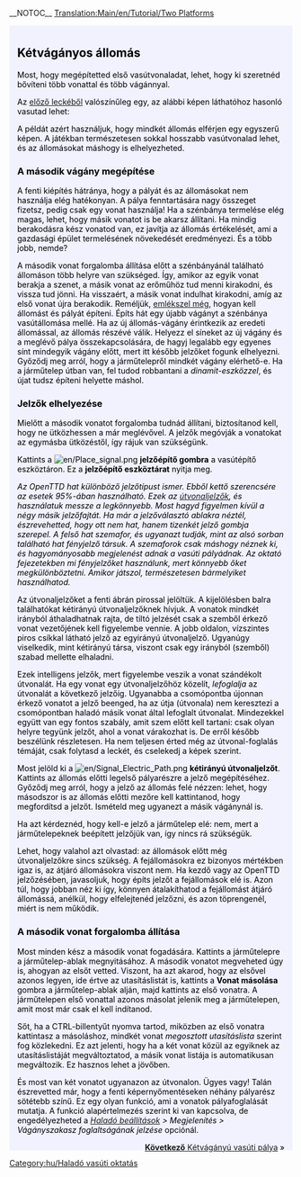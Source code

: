 __NOTOC__
[[Translation:Main/en/Tutorial/Two Platforms]]{{en/-}}
{{en/Tabs|3|1
|Oktatás/Állomás két vágánnyal/Hu|1. Állomás két vágánnyal<!--
-->|Oktatás/Kétvágányú vasúti pálya/Hu|2. Kétvágányú vasúti pálya<!--
-->|Oktatás/Kezdő vasúthálózatok/Hu|3. Kezdő vasúthálózatok}}
<div style="padding:.5em 1em 1em 1em; border-top:none; background-color:#f1f2fe; color:#000;">
{{hu/Oktatás}}
== Kétvágányos állomás ==
Most, hogy megépítetted első vasútvonaladat, lehet, hogy ki szeretnéd bővíteni több vonattal és több vágánnyal.

Az [[Main/hu/Oktatás/Vonatok|előző leckéből]] valószínűleg egy, az alábbi képen láthatóhoz hasonló vasutad lehet:
{{en/Phototable|[[File:en/Tutorial single track.png|400px]]|Két állomás, némi vasúti pálya és egy vonat (kattints a kép nagyításához)|none}}

A példát azért használjuk, hogy mindkét állomás elférjen egy egyszerű képen. A játékban természetesen sokkal hosszabb vasútvonalad lehet, és az állomásokat máshogy is elhelyezheted.

=== A második vágány megépítése ===
A fenti kiépítés hátránya, hogy a pályát és az állomásokat nem használja elég hatékonyan. A pálya fenntartására nagy összeget fizetsz, pedig csak egy vonat használja! Ha a szénbánya termelése elég magas, lehet, hogy másik vonatot is be akarsz állítani. Ha mindig berakodásra kész vonatod van, ez javítja az állomás értékelését, ami a gazdasági épület termelésének növekedését eredményezi. És a több jobb, nemde?

A második vonat forgalomba állítása előtt a szénbányánál található állomáson több helyre van szükséged. Így, amikor az egyik vonat berakja a szenet, a másik vonat az erőműhöz tud menni kirakodni, és vissza tud jönni. Ha visszaért, a másik vonat indulhat kirakodni, amíg az első vonat újra berakodik.
Reméljük, [[Main/hu/Oktatás/Vonatok|emlékszel még]], hogyan kell állomást és pályát építeni. Építs hát egy újabb vágányt a szénbánya vasútállomása mellé. Ha az új állomás-vágány érintkezik az eredeti állomással, az állomás részévé válik.  Helyezz el síneket az új vágány és a meglévő pálya összekapcsolására, de hagyj legalább egy egyenes sínt mindegyik vágány előtt, mert itt később jelzőket fogunk elhelyezni. Győződj meg arról, hogy a járműtelepről mindkét vágány elérhető-e. Ha a járműtelep útban van, fel tudod robbantani a ''dinamit-eszközzel'', és újat tudsz építeni helyette máshol.

=== Jelzők elhelyezése ===
Mielőtt a második vonatot forgalomba tudnád állítani, biztosítanod kell, hogy ne ütközhessen a már meglévővel. A jelzők megóvják a vonatokat az egymásba ütközéstől, így rájuk van szükségünk.

Kattints a [[File:en/Place signal.png]] '''jelzőépítő gombra''' a vasútépítő eszköztáron. Ez a '''jelzőépítő eszköztárat''' nyitja meg.

''Az OpenTTD hat különböző jelzőtípust ismer. Ebből kettő szerencsére az esetek 95%-ában használható. Ezek az [[Main/en/Jelzők/Hu#Útvonaljelzők|útvonaljelzők]], és használatuk messze a legkönnyebb. Most hagyd figyelmen kívül a négy másik jelzőfajtát. Ha már a jelzőválasztó ablakra néztél, észrevehetted, hogy ott nem hat, hanem tizenkét jelző gombja szerepel. A felső hat szemafor, és ugyanazt tudják, mint az alsó sorban található hat fényjelző társuk. A szemaforok csak máshogy néznek ki, és hagyományosabb megjelenést adnak a vasúti pályádnak. Az oktató fejezetekben mi fényjelzőket használunk, mert könnyebb őket megkülönböztetni. Amikor játszol, természetesen bármelyiket használhatod.''

{{en/Phototable|[[File:en/Yapp signalgui.png]]|Útvonaljelzők|left}} Az útvonaljelzőket a fenti ábrán pirossal jelöltük. A kijelölésben balra találhatókat kétirányú útvonaljelzőknek hívjuk. A vonatok mindkét irányból áthaladhatnak rajta, de tiltó jelzését csak a szemből érkező vonat vezetőjének kell figyelembe vennie. A jobb oldalon, vízszintes piros csíkkal látható jelző az egyirányú útvonaljelző. Ugyanúgy viselkedik, mint kétirányú társa, viszont csak egy irányból (szemből) szabad mellette elhaladni.

Ezek intelligens jelzők, mert figyelembe veszik a vonat szándékolt útvonalát. Ha egy vonat egy útvonaljelzőhöz közelít, ''lefoglalja'' az útvonalát a következő jelzőig. Ugyanabba a csomópontba újonnan érkező vonatot a jelző beenged, ha az útja (útvonala) nem keresztezi a csomópontban haladó másik vonat által lefoglalt útvonalat.  Mindezekkel együtt van egy fontos szabály, amit szem előtt kell tartani: csak olyan helyre tegyünk jelzőt, ahol a vonat várakozhat is. De erről később beszélünk részletesen. Ha nem teljesen érted még az útvonal-foglalás témáját, csak folytasd a leckét, és cselekedj a képek szerint.

Most jelöld ki a [[File:en/Signal Electric Path.png]] '''kétirányú útvonaljelzőt'''. Kattints az állomás előtti legelső pályarészre a jelző megépítéséhez. Győződj meg arról, hogy a jelző az állomás felé nézzen: lehet, hogy másodszor is az állomás előtti mezőre kell kattintanod, hogy megfordítsd a jelzőt. Ismételd meg ugyanezt a másik vágánynál is. 

{{en/Phototable|[[File:en/Tutorial two platforms.png|400px]]|A második vágány az útvonaljelzőkkel felszerelve (kattints a kép nagyításához)|none}}

Ha azt kérdeznéd, hogy kell-e jelző a járműtelep elé: nem, mert a járműtelepeknek beépített jelzőjük van, így nincs rá szükségük. 

Lehet, hogy valahol azt olvastad: az állomások előtt még útvonaljelzőkre sincs szükség. A fejállomásokra ez bizonyos mértékben igaz is, az átjáró állomásokra viszont nem. Ha kezdő vagy az OpenTTD jelzőzésében, javasoljuk, hogy építs jelzőt a fejállomások elé is. Azon túl, hogy jobban néz ki így, könnyen átalakíthatod a fejállomást átjáró állomássá, anélkül, hogy elfelejtenéd jelzőzni, és azon töprengenél, miért is nem működik.

=== A második vonat forgalomba állítása ===
Most minden kész a második vonat fogadására. Kattints a járműtelepre a járműtelep-ablak megnyitásához.
A második vonatot megveheted úgy is, ahogyan az elsőt vetted. Viszont, ha azt akarod, hogy az elsővel azonos legyen, ide értve az utasításlistát is, kattints a '''Vonat másolása''' gombra a járműtelep-ablak alján, majd kattints az első vonatra. A járműtelepen első vonattal azonos másolat jelenik meg a járműtelepen, amit most már csak el kell indítanod.

Sőt, ha a CTRL-billentyűt nyomva tartod, miközben az első vonatra kattintasz a másoláshoz, mindkét vonat ''megosztott utasításlista'' szerint fog közlekedni. Ez azt jelenti, hogy ha a két vonat közül az egyiknek az utasításlistáját megváltoztatod, a másik vonat listája is automatikusan megváltozik. Ez hasznos lehet a jövőben.

{{en/Phototable|[[File:en/Tutorial two trains.png|400px]]|Bányaállomás működés közben két vágánnyal és útvonaljelzőkkel (kattints a kép nagyításához)|none}}

És most van két vonatot ugyanazon az útvonalon. Ügyes vagy!
Talán észrevetted már, hogy a fenti képernyőmentéseken néhány pályarész sötétebb színű. Ez egy olyan funkció, ami a vonatok pályafoglalását mutatja. A funkció alapértelmezés szerint ki van kapcsolva, de engedélyezheted a ''[[Main/hu/Haladó beállítások/Megjelenítés|Haladó beállítások]] > Megjelenítés > Vágányszakasz foglaltságának jelzése'' opciónál.

<span style="float: right">[[Main/hu/Oktatás/Kétvágányú vasúti pálya|'''Következő''' Kétvágányú vasúti pálya]] &raquo;</span>
</div>
[[Category:hu/Haladó vasúti oktatás]]